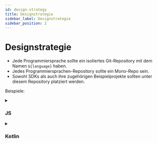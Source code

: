 ```yaml
---
id: design-strategy
title: Designstrategie
sidebar_label: Designstrategie
sidebar_position: 2
---
```


# Designstrategie

- Jede Programmiersprache sollte ein isoliertes Git-Repository mit dem Namen `${language}` haben.
- Jedes Programmiersprachen-Repository sollte ein Mono-Repo sein.
- Sowohl SDKs als auch ihre zugehörigen Beispielprojekte sollten unter diesem Repository platziert werden.

Beispiele:

<details>
  <summary>

### JS

</summary>

- js (Kern)
- react
- react-sample

</details>

<details>
  <summary>

### Kotlin

</summary>

- kotlin (Kern)
- android
- android-sample

</details>
